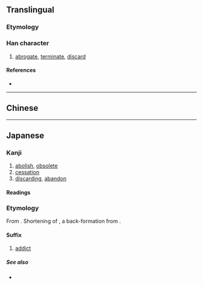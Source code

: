 {{also|廢|废}}
{{character info/new}}
==Translingual==
{{Han simplified forms|廢|廃|废}}

===Etymology===
{{Han simp|廢|f=發|t=発}}

===Han character===
{{Han char|rn=53|rad=广|as=09|sn=12|four=00215|canj=INOP|ids=⿸广発}}

# [[abrogate]], [[terminate]], [[discard]]

====References====
* {{Han ref|kx=0348.361|dkj=09425|dj=0659.240|hdz=20894.121|uh=5EC3|ud=24259}}

----

==Chinese==
{{zh-see|廢|sgsv}}

----

==Japanese==
{{ja-kanji forms|廃|廢}}

===Kanji===
{{ja-kanji|grade=c|rs=广09|kyu=廢}}

# [[abolish]], [[obsolete]]
# [[cessation]]
# [[discarding]], [[abandon]]

====Readings====
{{ja-readings
|goon=ほ
|kanon=はい
|kun=すた-れる, すた-る
}}

===Etymology===
{{ja-kanjitab|はい|yomi=o}}

From {{etyl|zhx|ja}}. Shortening of {{m|ja|廃人|tr=haijin}}, a back-formation from {{m|ja|ネトゲ廃人||tr=netoge haijin|slang: online games addict}}. {{attention|ja|...i think. please check --03:36, 7 April 2016 (UTC)}}

====Suffix====
{{ja-pos|suffix|はい}}

# {{lb|ja|slang}} [[addict]]

=====See also=====
* {{ja-r|厨|ちゅう}}